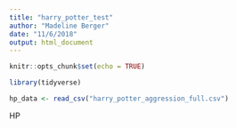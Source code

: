 ```yaml
---
title: "harry_potter_test"
author: "Madeline Berger"
date: "11/6/2018"
output: html_document
---
```


```r
knitr::opts_chunk$set(echo = TRUE)

```

```r
library(tidyverse)

hp_data <- read_csv("harry_potter_aggression_full.csv")


```

HP